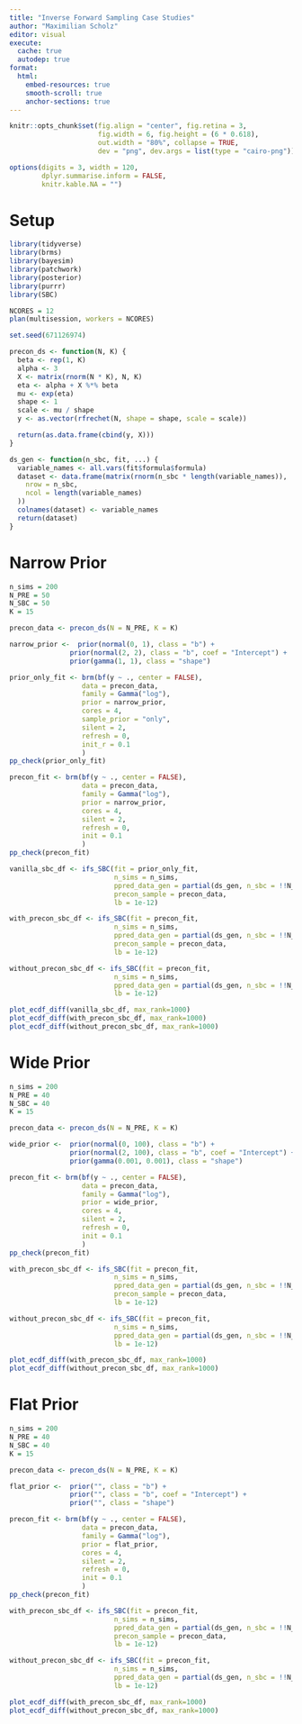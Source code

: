 ```yaml
---
title: "Inverse Forward Sampling Case Studies"
author: "Maximilian Scholz"
editor: visual
execute: 
  cache: true
  autodep: true
format:
  html:
    embed-resources: true
    smooth-scroll: true
    anchor-sections: true
---
```


```r
knitr::opts_chunk$set(fig.align = "center", fig.retina = 3,
                      fig.width = 6, fig.height = (6 * 0.618),
                      out.width = "80%", collapse = TRUE,
                      dev = "png", dev.args = list(type = "cairo-png"))

options(digits = 3, width = 120,
        dplyr.summarise.inform = FALSE,
        knitr.kable.NA = "")
```

# Setup

```r
library(tidyverse)
library(brms)
library(bayesim)
library(patchwork)
library(posterior)
library(purrr)
library(SBC)

NCORES = 12
plan(multisession, workers = NCORES)

set.seed(671126974)
```

```r
precon_ds <- function(N, K) {
  beta <- rep(1, K)
  alpha <- 3
  X <- matrix(rnorm(N * K), N, K)
  eta <- alpha + X %*% beta
  mu <- exp(eta)
  shape <- 1
  scale <- mu / shape
  y <- as.vector(rfrechet(N, shape = shape, scale = scale))

  return(as.data.frame(cbind(y, X)))
}

ds_gen <- function(n_sbc, fit, ...) {
  variable_names <- all.vars(fit$formula$formula)
  dataset <- data.frame(matrix(rnorm(n_sbc * length(variable_names)),
    nrow = n_sbc,
    ncol = length(variable_names)
  ))
  colnames(dataset) <- variable_names
  return(dataset)
}

```


# Narrow Prior

```r
n_sims = 200
N_PRE = 50
N_SBC = 50
K = 15

precon_data <- precon_ds(N = N_PRE, K = K)

narrow_prior <-  prior(normal(0, 1), class = "b") +
               prior(normal(2, 2), class = "b", coef = "Intercept") +
               prior(gamma(1, 1), class = "shape")

prior_only_fit <- brm(bf(y ~ ., center = FALSE), 
                  data = precon_data,
                  family = Gamma("log"),
                  prior = narrow_prior,
                  cores = 4,
                  sample_prior = "only",
                  silent = 2,
                  refresh = 0,
                  init_r = 0.1
                  )
pp_check(prior_only_fit)

precon_fit <- brm(bf(y ~ ., center = FALSE), 
                  data = precon_data,
                  family = Gamma("log"),
                  prior = narrow_prior,
                  cores = 4,
                  silent = 2,
                  refresh = 0,
                  init = 0.1
                  )
pp_check(precon_fit)

vanilla_sbc_df <- ifs_SBC(fit = prior_only_fit,
                          n_sims = n_sims,
                          ppred_data_gen = partial(ds_gen, n_sbc = !!N_SBC),
                          precon_sample = precon_data, 
                          lb = 1e-12)

with_precon_sbc_df <- ifs_SBC(fit = precon_fit,
                          n_sims = n_sims,
                          ppred_data_gen = partial(ds_gen, n_sbc = !!N_SBC),
                          precon_sample = precon_data, 
                          lb = 1e-12)

without_precon_sbc_df <- ifs_SBC(fit = precon_fit,
                          n_sims = n_sims,
                          ppred_data_gen = partial(ds_gen, n_sbc = !!N_SBC),
                          lb = 1e-12)

plot_ecdf_diff(vanilla_sbc_df, max_rank=1000)
plot_ecdf_diff(with_precon_sbc_df, max_rank=1000)
plot_ecdf_diff(without_precon_sbc_df, max_rank=1000)
```

# Wide Prior

```r
n_sims = 200
N_PRE = 40
N_SBC = 40
K = 15

precon_data <- precon_ds(N = N_PRE, K = K)

wide_prior <-  prior(normal(0, 100), class = "b") +
               prior(normal(2, 100), class = "b", coef = "Intercept") +
               prior(gamma(0.001, 0.001), class = "shape")

precon_fit <- brm(bf(y ~ ., center = FALSE), 
                  data = precon_data,
                  family = Gamma("log"),
                  prior = wide_prior,
                  cores = 4,
                  silent = 2,
                  refresh = 0,
                  init = 0.1
                  )
pp_check(precon_fit)

with_precon_sbc_df <- ifs_SBC(fit = precon_fit,
                          n_sims = n_sims,
                          ppred_data_gen = partial(ds_gen, n_sbc = !!N_SBC),
                          precon_sample = precon_data, 
                          lb = 1e-12)

without_precon_sbc_df <- ifs_SBC(fit = precon_fit,
                          n_sims = n_sims,
                          ppred_data_gen = partial(ds_gen, n_sbc = !!N_SBC),
                          lb = 1e-12)

plot_ecdf_diff(with_precon_sbc_df, max_rank=1000)
plot_ecdf_diff(without_precon_sbc_df, max_rank=1000)
```

# Flat Prior

```r
n_sims = 200
N_PRE = 40
N_SBC = 40
K = 15

precon_data <- precon_ds(N = N_PRE, K = K)

flat_prior <-  prior("", class = "b") +
               prior("", class = "b", coef = "Intercept") +
               prior("", class = "shape")

precon_fit <- brm(bf(y ~ ., center = FALSE), 
                  data = precon_data,
                  family = Gamma("log"),
                  prior = flat_prior,
                  cores = 4,
                  silent = 2,
                  refresh = 0,
                  init = 0.1
                  )
pp_check(precon_fit)

with_precon_sbc_df <- ifs_SBC(fit = precon_fit,
                          n_sims = n_sims,
                          ppred_data_gen = partial(ds_gen, n_sbc = !!N_SBC),
                          precon_sample = precon_data, 
                          lb = 1e-12)

without_precon_sbc_df <- ifs_SBC(fit = precon_fit,
                          n_sims = n_sims,
                          ppred_data_gen = partial(ds_gen, n_sbc = !!N_SBC),
                          lb = 1e-12)

plot_ecdf_diff(with_precon_sbc_df, max_rank=1000)
plot_ecdf_diff(without_precon_sbc_df, max_rank=1000)
```
